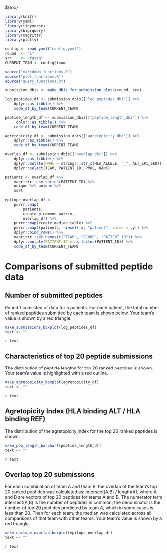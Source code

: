 ${toc}

```r
library(knitr)
library(yaml)
library(tidyverse)
library(bigrquery)
library(magrittr)
library(plotly)

config <- read_yaml("config.yaml")
round  <- "1"
src    <- "fastq"
CURRENT_TEAM <- config$team

source("markdown_functions.R")
source("plot_functions.R")
source("query_functions.R")

submission_dbis <- make_dbis_for_submission_plots(round, src)

log_peptides_df <- submission_dbis[["log_peptides_dbi"]] %>% 
    dplyr::as_tibble() %>% 
    code_df_by_team(CURRENT_TEAM)

peptide_length_df <- submission_dbis[["peptide_length_dbi"]] %>% 
     dplyr::as_tibble() %>% 
    code_df_by_team(CURRENT_TEAM)

agretopicity_df <- submission_dbis[["agretopicity_dbi"]] %>% 
    dplyr::as_tibble() %>% 
    code_df_by_team(CURRENT_TEAM)

overlap_df <- submission_dbis[["overlap_dbi"]] %>% 
    dplyr::as_tibble() %>% 
    dplyr::mutate(PMHC = stringr::str_c(HLA_ALLELE, "_", ALT_EPI_SEQ)) %>% 
    dplyr::select(TEAM, PATIENT_ID, PMHC, RANK)

patients <- overlap_df %>% 
    magrittr::use_series(PATIENT_ID) %>% 
    unique %>% unique %>% 
    sort
  
epitope_overlap_df <-
    purrr::map(
        patients,
        create_p_common_matrix, 
        overlap_df) %>% 
    purrr::map(create_median_table) %>%
    purrr::map2(patients, ~inset(.x, "patient", value = .y)) %>% 
    dplyr::bind_rows() %>% 
    magrittr::set_names(c("TEAM", "SCORE", "PATIENT_ID")) %>% 
    dplyr::mutate(PATIENT_ID = as.factor(PATIENT_ID)) %>% 
    code_df_by_team(CURRENT_TEAM)

```

# Comparisons of submitted peptide data


## Number of submitted peptides
Round 1 consisted of data for 5 patients. For each patient, the total number of ranked peptides submitted by each team is shown below. Your team's value is shown by a red triangle.

```r
make_submissions_boxplot(log_peptides_df)
text <- ""
```
`r text`

## Characteristics of top 20 peptide submissions
The distribution of peptide lengths for top 20 ranked peptides is shown. Your team's value is highlighted with a red outline.

```r
make_agretopicity_boxplot(agretopicity_df)
text <- ""
```
`r text`

## Agretopicity Index (HLA binding ALT / HLA binding REF)
The distribution of the agretopicity index for the top 20 ranked peptides is shown.
```r
make_pep_length_barchart(peptide_length_df)
text <- ""
```
`r text`

## Overlap top 20 submissions
For each combination of team A and team B, the overlap of the team's top 20 ranked peptides was calculated as: intersect(A,B) / length(A), where A and B are vectors of top 20 peptides for teams A and B. The numerator term intersect(A,B) is the number of peptides in common; the denominator is the number of top 20 peptides predicted by team A, which in some cases is less than 20. Then for each team, the median was calculated across all comparisons of that team with other teams. Your team's value is shown by a red triangle.

```r
make_epitope_overlap_boxplot(epitope_overlap_df)
text <- ""
```
`r text`
